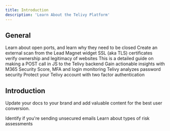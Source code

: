 ```yaml
---
title: Introduction
description: 'Learn About the Telivy Platform'
---
```


## General

<CardGroup cols={3}>
  <Card
    title="Why You Need To Close Open Ports"
    icon="pen-to-square"
    href=""
  >
    Learn about open ports, and learn why they need to be closed
  </Card>
  <Card
    title="External Assessments"
    icon="magnifying-glass"
    href=""
  >
    Create an external scan from the Lead Magnet widget
  </Card>
  <Card
    title="SSL/TLS Certificates"
    icon="certificate"
    href=""
  >
    SSL (aka TLS) certificates verify ownership and legitimacy of websites
  </Card>
  <Card
    title="Lead Magnet - Using Your Own Form"
    icon="magnet"
    href=""
  >
    This is a detailed guide on making a POST call in JS to the Telivy backend
  </Card>
  <Card
    title="Microsoft 365 Security"
    icon="microsoft"
    href=""
  >
    Gain actionable insights with M365 Security Score, MFA and login monitoring
  </Card>
  <Card
    title="Identity And Access Management"
    icon="user"
    href=""
  >
    Telivy analyzes password security
  </Card>
  <Card
    title="Multi Factor Authentication For Telivy"
    icon="lock"
    href=""
  >
    Protect your Telivy account with two factor authentication
  </Card>
</CardGroup>

## Introduction

Update your docs to your brand and add valuable content for the best user conversion.

<CardGroup cols={2}>
  <Card
    title="Unsecured Emails"
    icon="envelope"
    href=""
  >
    Identify if you're sending unsecured emails
  </Card>
  <Card
    title="Telivy Risk Assessments"
    icon="shield-halved"
    href=""
  >
    Learn about types of risk assessments
  </Card>
  
</CardGroup>
